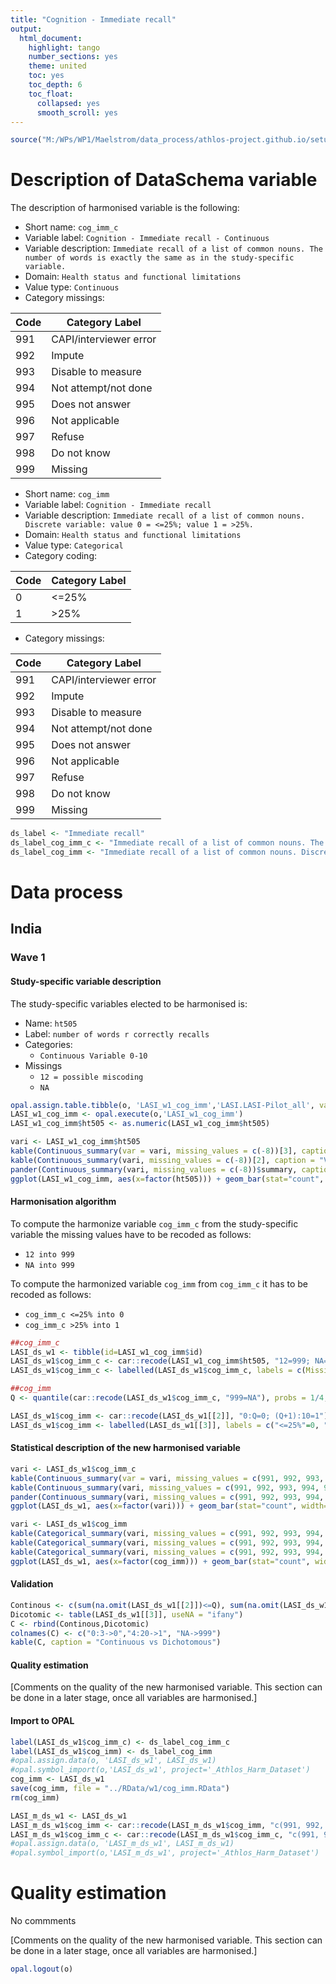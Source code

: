 ```yaml
---
title: "Cognition - Immediate recall"
output:
  html_document:
    highlight: tango
    number_sections: yes
    theme: united
    toc: yes
    toc_depth: 6
    toc_float:
      collapsed: yes
      smooth_scroll: yes
---
```



```r
source("M:/WPs/WP1/Maelstrom/data_process/athlos-project.github.io/setup_iago.r")
```

# Description of DataSchema variable

The description of harmonised variable is the following:

* Short name: `cog_imm_c`
* Variable label: `Cognition - Immediate recall - Continuous`
* Variable description: `Immediate recall of a list of common nouns. The number of words is exactly the same as in the study-specific variable.`
* Domain: `Health status and functional limitations`
* Value type: `Continuous`
* Category missings: 

**Code** | **Category Label**
----| ------------------
991 | CAPI/interviewer error
992 | Impute
993 | Disable to measure
994 | Not attempt/not done
995 | Does not answer
996 | Not applicable
997 | Refuse
998 | Do not know
999 | Missing


* Short name: `cog_imm`
* Variable label: `Cognition - Immediate recall`
* Variable description: `Immediate recall of a list of common nouns. Discrete variable: value 0 = <=25%; value 1 = >25%.`
* Domain: `Health status and functional limitations`
* Value type: `Categorical`
* Category coding:

**Code** | **Category Label**
-------- | ------------------
0        | <=25%
1        | >25%

* Category missings: 

**Code** | **Category Label**
----| ------------------
991 | CAPI/interviewer error
992 | Impute
993 | Disable to measure
994 | Not attempt/not done
995 | Does not answer
996 | Not applicable
997 | Refuse
998 | Do not know
999 | Missing

```r
ds_label <- "Immediate recall"
ds_label_cog_imm_c <- "Immediate recall of a list of common nouns. The number of words is exactly the same as in the study-specific variable"
ds_label_cog_imm <- "Immediate recall of a list of common nouns. Discrete variable: value 0 = <=25%; value 1 = >25%"
```

# Data process

## India

### Wave 1 

#### Study-specific variable description

The study-specific variables elected to be harmonised is:

* Name: `ht505`
* Label: `number of words r correctly recalls`
* Categories:
    + `Continuous Variable 0-10`
* Missings
   + `12 = possible miscoding`
   + `NA` 

```r
opal.assign.table.tibble(o, 'LASI_w1_cog_imm','LASI.LASI-Pilot_all', variables=list('ht505'), missings = TRUE)
LASI_w1_cog_imm <- opal.execute(o,'LASI_w1_cog_imm')
LASI_w1_cog_imm$ht505 <- as.numeric(LASI_w1_cog_imm$ht505)
```

```r
vari <- LASI_w1_cog_imm$ht505
kable(Continuous_summary(var = vari, missing_values = c(-8))[3], caption = "Immediate recall continuous")
kable(Continuous_summary(vari, missing_values = c(-8))[2], caption = "Values")
pander(Continuous_summary(vari, missing_values = c(-8))$summary, caption = "Summary")
ggplot(LASI_w1_cog_imm, aes(x=factor(ht505))) + geom_bar(stat="count", width=0.4, fill="steelblue") + xlab("Cognition - Immediate recall") + ylab("Frequency")
```

#### Harmonisation algorithm

To compute the harmonize variable `cog_imm_c` from the study-specific variable the missing values have to be recoded as follows:

* `12 into 999`
* `NA into 999`

To compute the harmonized variable `cog_imm` from `cog_imm_c` it has to be recoded as follows:

* `cog_imm_c <=25% into 0`
* `cog_imm_c >25% into 1`


```r
##cog_imm_c
LASI_ds_w1 <- tibble(id=LASI_w1_cog_imm$id)
LASI_ds_w1$cog_imm_c <- car::recode(LASI_w1_cog_imm$ht505, "12=999; NA=999")
LASI_ds_w1$cog_imm_c <- labelled(LASI_ds_w1$cog_imm_c, labels = c(Missing=999, Do_not_know=998, Refuse=997, Not_applicable=996, Does_not_answer=995,  Not_attempt_not_done=994, Disable_to_measure=993, Impute=992, CAPI_interviewer_error=991))

##cog_imm
Q <- quantile(car::recode(LASI_ds_w1$cog_imm_c, "999=NA"), probs = 1/4, na.rm = TRUE, names = FALSE)

LASI_ds_w1$cog_imm <- car::recode(LASI_ds_w1[[2]], "0:Q=0; (Q+1):10=1")
LASI_ds_w1$cog_imm <- labelled(LASI_ds_w1[[3]], labels = c("<=25%"=0, ">25%"=1, "Missing"=999, "Do not know"=998, "Refuse"=997, "Not applicable"=996, "Does not answer"=995,  "Not attempt not done"=994, "Disable to measure"=993, "Impute"=992, "CAPI interviewer error"=991))
```

#### Statistical description of the new harmonised variable
```r
vari <- LASI_ds_w1$cog_imm_c
kable(Continuous_summary(var = vari, missing_values = c(991, 992, 993, 994, 995, 996, 997, 998, 999))[3], caption = "Immediate recall continuous")
kable(Continuous_summary(vari, missing_values = c(991, 992, 993, 994, 995, 996, 997, 998, 999))[2], caption = "Values")
pander(Continuous_summary(vari, missing_values = c(991, 992, 993, 994, 995, 996, 997, 998, 999))$summary, caption = "Summary")
ggplot(LASI_ds_w1, aes(x=factor(vari))) + geom_bar(stat="count", width=0.4, fill="steelblue") + xlab(ds_label) + ylab("Frequency")

vari <- LASI_ds_w1$cog_imm
kable(Categorical_summary(vari, missing_values = c(991, 992, 993, 994, 995, 996, 997, 998, 999))[3], caption = "Cognition - Immediate recall")
kable(Categorical_summary(vari, missing_values = c(991, 992, 993, 994, 995, 996, 997, 998, 999))[1], caption = "Category")
kable(Categorical_summary(vari, missing_values = c(991, 992, 993, 994, 995, 996, 997, 998, 999))[2], caption = "Type of missing")
ggplot(LASI_ds_w1, aes(x=factor(cog_imm))) + geom_bar(stat="count", width=0.4, fill="steelblue") + xlab("Cognition - Immediate recall") + ylab("Frequency")
```

#### Validation
```r
Continous <- c(sum(na.omit(LASI_ds_w1[[2]])<=Q), sum(na.omit(LASI_ds_w1[[2]])>Q & na.omit(LASI_ds_w1[[2]])<900), sum(na.omit(LASI_ds_w1[[2]])==999))
Dicotomic <- table(LASI_ds_w1[[3]], useNA = "ifany")
C <- rbind(Continous,Dicotomic)
colnames(C) <- c("0:3->0","4:20->1", "NA->999") 
kable(C, caption = "Continuous vs Dichotomous")
```

#### Quality estimation
[Comments on the quality of the new harmonised variable. This section can be done in a later stage, once all variables are harmonised.]


#### Import to OPAL
```r
label(LASI_ds_w1$cog_imm_c) <- ds_label_cog_imm_c
label(LASI_ds_w1$cog_imm) <- ds_label_cog_imm
#opal.assign.data(o, 'LASI_ds_w1', LASI_ds_w1)
#opal.symbol_import(o,'LASI_ds_w1', project='_Athlos_Harm_Dataset')
cog_imm <- LASI_ds_w1
save(cog_imm, file = "../RData/w1/cog_imm.RData")
rm(cog_imm)

LASI_m_ds_w1 <- LASI_ds_w1
LASI_m_ds_w1$cog_imm <- car::recode(LASI_m_ds_w1$cog_imm, "c(991, 992, 993, 994, 995, 996, 997,998, 999)=NA")
LASI_m_ds_w1$cog_imm_c <- car::recode(LASI_m_ds_w1$cog_imm_c, "c(991, 992, 993, 994, 995, 996, 997,998, 999)=NA")
#opal.assign.data(o, 'LASI_m_ds_w1', LASI_m_ds_w1)
#opal.symbol_import(o,'LASI_m_ds_w1', project='_Athlos_Harm_Dataset')
```




# Quality estimation

No commments

[Comments on the quality of the new harmonised variable. This section can be done in a later stage, once all variables are harmonised.]



```r
opal.logout(o)
```

